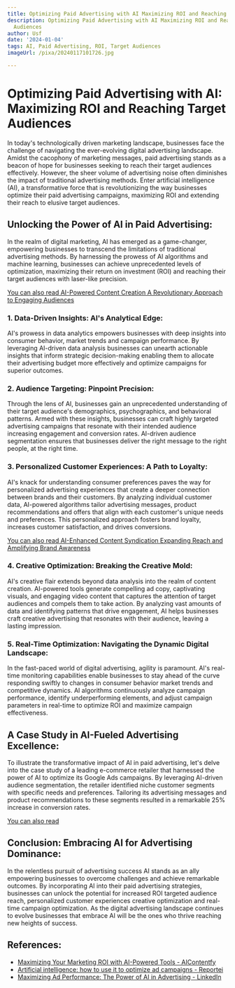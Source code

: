 ```yaml
---
title: Optimizing Paid Advertising with AI Maximizing ROI and Reaching Target Audiences
description: Optimizing Paid Advertising with AI Maximizing ROI and Reaching Target
  Audiences
author: Usf
date: '2024-01-04'
tags: AI, Paid Advertising, ROI, Target Audiences
imageUrl: /pixa/20240117101726.jpg

---
```

# Optimizing Paid Advertising with AI: Maximizing ROI and Reaching Target Audiences

In today's technologically driven  marketing landscape, businesses  face the  challenge of navigating the ever-evolving digital advertising landscape. Amidst the cacophony of marketing messages, paid advertising stands as a beacon of hope  for businesses seeking to reach their target audiences effectively. However, the sheer  volume of advertising noise often diminishes the impact of traditional advertising methods.  Enter artificial intelligence (AI), a transformative force that  is revolutionizing the way businesses  optimize their paid advertising campaigns, maximizing ROI and extending  their reach to elusive target audiences.

## Unlocking the Power  of AI in Paid Advertising:
In the realm of digital marketing, AI  has emerged as a game-changer, empowering businesses to transcend the  limitations of traditional advertising methods. By harnessing the prowess of AI algorithms and machine learning,  businesses can achieve unprecedented levels of optimization, maximizing their return on investment (ROI) and reaching their target audiences with laser-like precision.

[You can also read AI-Powered Content Creation A Revolutionary Approach to Engaging  Audiences](AI-Powered%20Content%20Creation%20A%20Revolutionary%20Approach%20to%20Engaging%20Audiences)


### 1. Data-Driven  Insights: AI's Analytical Edge:
AI's prowess in data analytics empowers  businesses with deep insights into consumer behavior,  market trends and campaign performance. By leveraging AI-driven data analysis businesses can unearth actionable insights that inform  strategic decision-making enabling  them to allocate their advertising  budget more effectively and optimize campaigns for  superior outcomes.

###  2. Audience  Targeting: Pinpoint Precision:
Through the lens of AI, businesses gain an unprecedented understanding of their target audience's demographics, psychographics, and behavioral patterns. Armed with  these insights, businesses  can craft highly targeted advertising campaigns that resonate with their intended audience increasing engagement and conversion rates. AI-driven audience  segmentation ensures that businesses deliver the right message  to the right  people, at the right time.

### 3. Personalized Customer Experiences: A Path to Loyalty:
AI's knack for understanding consumer preferences paves the way for  personalized advertising experiences that create a deeper connection between brands and their  customers.  By analyzing individual customer data, AI-powered algorithms tailor advertising messages, product recommendations and  offers that  align with each customer's unique needs and preferences. This personalized approach  fosters brand  loyalty, increases customer  satisfaction, and drives conversions.

[You can also read AI-Enhanced Content Syndication Expanding Reach and Amplifying Brand Awareness](AI-Enhanced%20Content%20Syndication%20Expanding%20Reach%20and%20Amplifying%20Brand%20Awareness)


###  4. Creative Optimization: Breaking the Creative  Mold:
AI's creative flair extends  beyond data  analysis into the realm of content creation. AI-powered tools generate compelling ad copy, captivating visuals, and engaging  video content  that captures the attention of target audiences  and compels them to take action. By analyzing vast amounts of data and identifying patterns that drive engagement, AI helps businesses craft creative advertising  that  resonates with their audience, leaving a lasting impression.

### 5. Real-Time Optimization: Navigating the Dynamic Digital Landscape:
In the fast-paced world of  digital advertising,  agility is paramount. AI's real-time monitoring capabilities enable businesses to stay ahead of the  curve responding swiftly to changes in consumer behavior market trends and competitive dynamics. AI algorithms continuously  analyze campaign performance, identify underperforming  elements, and adjust campaign parameters in real-time to optimize ROI and maximize campaign effectiveness.

## A Case Study in AI-Fueled Advertising Excellence:
To illustrate the  transformative impact of AI  in paid advertising, let's delve into  the case study of a leading e-commerce  retailer that harnessed the power of AI to optimize its Google Ads campaigns. By leveraging AI-driven audience segmentation,  the retailer identified niche customer segments with specific needs and preferences. Tailoring its  advertising messages and product recommendations to these segments resulted in a  remarkable 25% increase in conversion rates.

[You can also read ]()


## Conclusion:  Embracing AI for Advertising  Dominance:
In the relentless pursuit of advertising success AI stands as an ally empowering businesses to  overcome challenges and achieve remarkable outcomes.  By incorporating AI into their paid advertising strategies, businesses can unlock the  potential for increased ROI  targeted audience reach, personalized customer experiences creative optimization and real-time campaign optimization. As the digital advertising landscape  continues to evolve businesses that embrace AI will be the ones who thrive reaching new heights of success.

## References:
- [Maximizing Your Marketing ROI with AI-Powered Tools - AIContentfy](https://aicontentfy.com/en/blog/maximizing-marketing-roi-with-ai-powered-tools)
- [Artificial intelligence: how to use it to optimize ad campaigns - Reportei](https://reportei.com/en/artificial-intelligence-how-to-use-it-to-optimize-ad-campaigns/)
- [Maximizing Ad Performance: The Power of AI in Advertising - LinkedIn](https://www.linkedin.com/pulse/maximizing-ad-performance-power-ai-advertising-growsmartonline)
